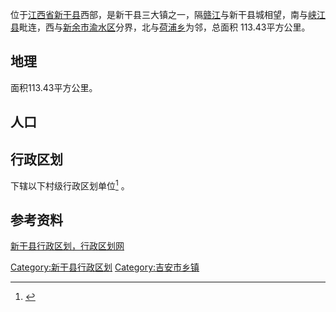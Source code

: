 {{中国乡级行政区|36/08/24/105/000}}
'''{{PAGENAMEBASE}}'''位于[[江西省|江西省]][[新干县|新干县]]西部，是新干县三大镇之一，隔[[赣江|赣江]]与新干县城相望，南与[[峡江县|峡江县]]毗连，西与[[新余市|新余市]][[渝水区|渝水区]]分界，北与[[荷浦乡|荷浦乡]]为邻，总面积 113.43平方公里。
== 地理 ==
{{PAGENAMEBASE}}面积113.43平方公里。

== 人口 ==

== 行政区划 ==
{{PAGENAMEBASE}}下辖以下村级行政区划单位<ref>{{PRC admin/ref sgc|36/08/24/105/000}}</ref>
{{PRC admin/children|36/08/24/105/000}}。

== 参考资料 ==
[http://www.xzqh.org/quhua/36jx/0824xg.htm 新干县行政区划，行政区划网] {{Wayback|url=http://www.xzqh.org/quhua/36jx/0824xg.htm |date=20100218163601 }}
{{reflist}}

{{PRC admin/navcat|36/08/24/105/000}}
{{江西行政区划小作品}}
[[Category:新干县行政区划|Category:新干县行政区划]]
[[Category:吉安市乡镇|Category:吉安市乡镇]]